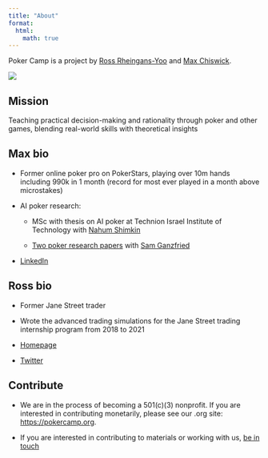 ```yaml
---
title: "About"
format:
  html:
    math: true
---
```

Poker Camp is a project by [Ross Rheingans-Yoo](mailto:ross@poker.camp) and [Max Chiswick](mailto:max@poker.camp).

![](./assets/mr_crop.png)

## Mission

Teaching practical decision-making and rationality through poker and other games, blending real-world skills with theoretical insights

## Max bio 

- Former online poker pro on PokerStars, playing over 10m hands including 990k in 1 month (record for most ever played in a month above microstakes)

- AI poker research: 

  - MSc with thesis on AI poker at Technion Israel Institute of Technology with [Nahum Shimkin](https://webee.technion.ac.il/shimkin/index.html)

  - [Two poker research papers](https://arxiv.org/search/cs?searchtype=author&query=Chiswick,+M) with [Sam Ganzfried](http://www.ganzfriedresearch.com/)

- [LinkedIn](https://www.linkedin.com/in/maxchiswick/)

## Ross bio 

- Former Jane Street trader 

- Wrote the advanced trading simulations for the Jane Street trading internship program from 2018 to 2021

- [Homepage](https://blog.rossry.net/me/)

- [Twitter](https://twitter.com/_rossry)

## Contribute

- We are in the process of becoming a 501(c)(3) nonprofit. If you are interested in contributing monetarily, please see our .org site: [https://pokercamp.org](https://pokercamp.org). 

- If you are interested in contributing to materials or working with us, [be in touch](mailto:max@poker.camp)